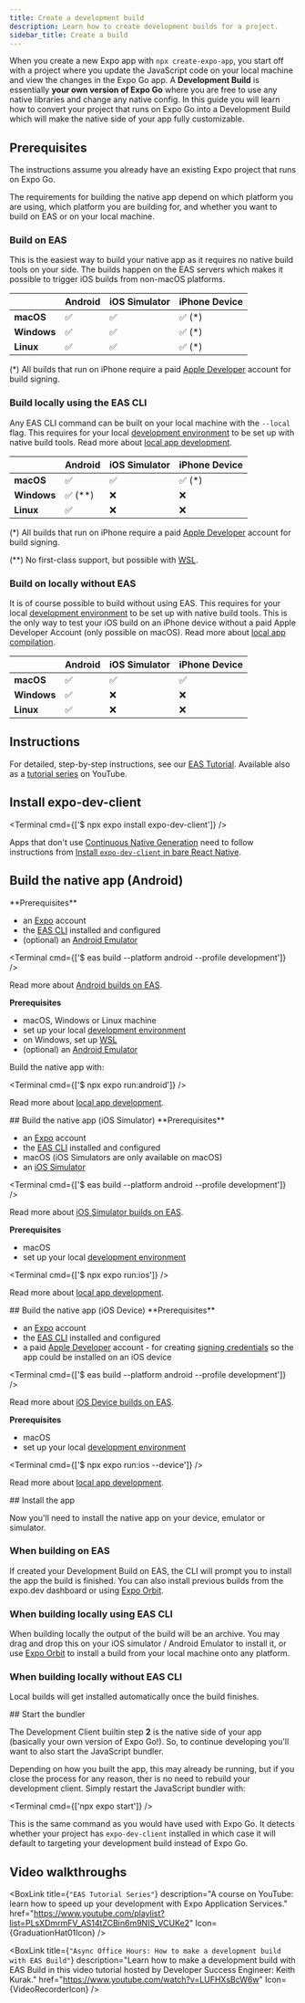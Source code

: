 ```yaml
---
title: Create a development build
description: Learn how to create development builds for a project.
sidebar_title: Create a build
---
```




When you create a new Expo app with `npx create-expo-app`, you start off with a project where you update the JavaScript code on your local machine and view the changes in the Expo Go app. A **Development Build** is essentially **your own version of Expo Go** where you are free to use any native libraries and change any native config. In this guide you will learn how to convert your project that runs on Expo Go into a Development Build which will make the native side of your app fully customizable.

<VideoBoxLink videoId="uQCE9zl3dXU" title="How to create a development build" />

## Prerequisites

The instructions assume you already have an existing Expo project that runs on Expo Go.

The requirements for building the native app depend on which platform you are using, which platform you are building for, and whether you want to build on EAS or on your local machine.

### Build on EAS

This is the easiest way to build your native app as it requires no native build tools on your side. The builds happen on the EAS servers which makes it possible to trigger iOS builds from non-macOS platforms.

|             | Android | iOS Simulator | iPhone Device |
| ----------- | ------- | ------------- | ------------- |
| **macOS**   | ✅      | ✅            | ✅ (\*)       |
| **Windows** | ✅      | ✅            | ✅ (\*)       |
| **Linux**   | ✅      | ✅            | ✅ (\*)       |

(\*) All builds that run on iPhone require a paid [Apple Developer](developer.apple.com) account for build signing.

### Build locally using the EAS CLI

Any EAS CLI command can be built on your local machine with the `--local` flag. This requires for your local [development environment](https://reactnative.dev/docs/set-up-your-environment?os=macos&platform=ios) to be set up with native build tools. Read more about [local app development](/guides/local-app-development/#local-builds-with-expo-dev-client).

|             | Android   | iOS Simulator | iPhone Device |
| ----------- | --------- | ------------- | ------------- |
| **macOS**   | ✅        | ✅            | ✅ (\*)       |
| **Windows** | ✅ (\*\*) | ❌            | ❌            |
| **Linux**   | ✅        | ❌            | ❌            |

(\*) All builds that run on iPhone require a paid [Apple Developer](developer.apple.com) account for build signing.

(\*\*) No first-class support, but possible with [WSL](https://github.com/expo/fyi/blob/main/wsl.md).

### Build on locally without EAS

It is of course possible to build without using EAS. This requires for your local [development environment](https://reactnative.dev/docs/set-up-your-environment?os=macos&platform=ios) to be set up with native build tools. This is the only way to test your iOS build on an iPhone device without a paid Apple Developer Account (only possible on macOS). Read more about [local app compilation](/guides/local-app-development/#local-app-compilation).

|             | Android | iOS Simulator | iPhone Device |
| ----------- | ------- | ------------- | ------------- |
| **macOS**   | ✅      | ✅            | ✅            |
| **Windows** | ✅      | ❌            | ❌            |
| **Linux**   | ✅      | ❌            | ❌            |

## Instructions

For detailed, step-by-step instructions, see our [EAS Tutorial](/tutorial/eas/introduction). Available also as a [tutorial series](https://www.youtube.com/playlist?list=PLsXDmrmFV_AS14tZCBin6m9NIS_VCUKe2) on YouTube.

<Step label="1">

## Install expo-dev-client

<Terminal cmd={['$ npx expo install expo-dev-client']} />

<Collapsible summary="Are you using this library in a bare React Native app?">

Apps that don't use [Continuous Native Generation](/workflow/continuous-native-generation/) need to follow instructions from [Install `expo-dev-client` in bare React Native](/bare/install-dev-builds-in-bare/).

</Collapsible>

</Step>

<Step label="2">

## Build the native app (Android)

<Tabs>

<Tab label="Build on EAS">
**Prerequisites**

- an [Expo](https://expo.dev/) account
- the [EAS CLI](/build/setup/#install-the-latest-eas-cli) installed and configured
- (optional) an [Android Emulator](https://docs.expo.dev/workflow/android-studio-emulator/)

<Terminal cmd={['$ eas build --platform android --profile development']} />

Read more about [Android builds on EAS](/tutorial/eas/android-development-build).

</Tab>

<Tab label="On your local machine">

**Prerequisites**

- macOS, Windows or Linux machine
- set up your local [development environment](https://reactnative.dev/docs/set-up-your-environment?os=windows&platform=android)
- on Windows, set up [WSL](https://github.com/expo/fyi/blob/main/wsl.md)
- (optional) an [Android Emulator](https://docs.expo.dev/workflow/android-studio-emulator/)

Build the native app with:

<Terminal cmd={['$ npx expo run:android']} />

Read more about [local app development](/guides/local-app-development/#local-builds-with-expo-dev-client).

</Tab>
</Tabs>

</Step>

<Step label="2">
## Build the native app (iOS Simulator)

<Tabs>

<Tab label="Build on EAS">
**Prerequisites**

- an [Expo](https://expo.dev/) account
- the [EAS CLI](/build/setup/#install-the-latest-eas-cli) installed and configured
- macOS (iOS Simulators are only available on macOS)
- an [iOS Simulator](https://docs.expo.dev/workflow/ios-simulator/)

<Terminal cmd={['$ eas build --platform android --profile development']} />

Read more about [iOS Simulator builds on EAS](/tutorial/eas/ios-development-build-for-simulators/).

</Tab>

<Tab label="On your local machine">

**Prerequisites**

- macOS
- set up your local [development environment](https://reactnative.dev/docs/set-up-your-environment?os=macos&platform=ios)

<Terminal cmd={['$ npx expo run:ios']} />

Read more about [local app development](/guides/local-app-development/#local-builds-with-expo-dev-client).

</Tab>
</Tabs>

</Step>

<Step label="2">
## Build the native app (iOS Device)

<Tabs>

<Tab label="Build on EAS">
**Prerequisites**

- an [Expo](https://expo.dev/) account
- the [EAS CLI](/build/setup/#install-the-latest-eas-cli) installed and configured
- a paid [Apple Developer](https://developer.apple.com/) account - for creating [signing credentials](/app-signing/managed-credentials/#generating-app-signing-credentials) so the app could be installed on an iOS device

<Terminal cmd={['$ eas build --platform android --profile development']} />

Read more about [iOS Device builds on EAS](/tutorial/eas/ios-development-build-for-devices/).

</Tab>

<Tab label="On your local machine">

**Prerequisites**

- macOS
- set up your local [development environment](https://reactnative.dev/docs/set-up-your-environment?os=macos&platform=ios)

<Terminal cmd={['$ npx expo run:ios --device']} />

Read more about [local app development](/guides/local-app-development/#local-builds-with-expo-dev-client).

</Tab>
</Tabs>

</Step>

<Step label="3">
## Install the app

Now you'll need to install the native app on your device, emulator or simulator.

### When building on EAS

If created your Development Build on EAS, the CLI will prompt you to install the app the build is finished. You can also install previous builds from the expo.dev dashboard or using [Expo Orbit](https://expo.dev/orbit).

### When building locally using EAS CLI

When building locally the output of the build will be an archive. You may drag and drop this on your iOS simulator / Android Emulator to install it, or use [Expo Orbit](https://expo.dev/orbit) to install a build from your local machine onto any platform.

### When building locally without EAS CLI

Local builds will get installed automatically once the build finishes.

</Step>

<Step label="3">
## Start the bundler

The Development Client builtin step **2** is the native side of your app (basically your own version of Expo Go!). So, to continue developing you'll want to also start the JavaScript bundler.

Depending on how you built the app, this may already be running, but if you close the process for any reason, ther is no need to rebuild your development client. Simply restart the JavaScript bundler with:

<Terminal cmd={['npx expo start']} />

This is the same command as you would have used with Expo Go. It detects whether your project has `expo-dev-client` installed in which case it will default to targeting your development build instead of Expo Go.

</Step>

## Video walkthroughs

<BoxLink
  title={`"EAS Tutorial Series"`}
  description="A course on YouTube: learn how to speed up your development with Expo Application Services."
  href="https://www.youtube.com/playlist?list=PLsXDmrmFV_AS14tZCBin6m9NIS_VCUKe2"
  Icon={GraduationHat01Icon}
/>

<BoxLink
  title={`"Async Office Hours: How to make a development build with EAS Build"`}
  description="Learn how to make a development build with EAS Build in this video tutorial hosted by Developer Success Engineer: Keith Kurak."
  href="https://www.youtube.com/watch?v=LUFHXsBcW6w"
  Icon={VideoRecorderIcon}
/>
